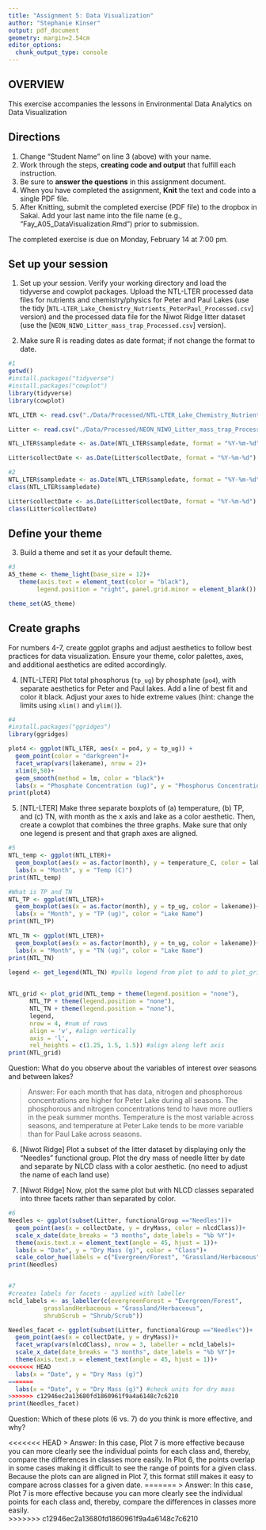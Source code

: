 ```yaml
---
title: "Assignment 5: Data Visualization"
author: "Stephanie Kinser"
output: pdf_document
geometry: margin=2.54cm
editor_options: 
  chunk_output_type: console
---
```


## OVERVIEW

This exercise accompanies the lessons in Environmental Data Analytics on Data Visualization 

## Directions
1. Change "Student Name" on line 3 (above) with your name.
2. Work through the steps, **creating code and output** that fulfill each instruction.
3. Be sure to **answer the questions** in this assignment document.
4. When you have completed the assignment, **Knit** the text and code into a single PDF file.
5. After Knitting, submit the completed exercise (PDF file) to the dropbox in Sakai. Add your last name into the file name (e.g., "Fay_A05_DataVisualization.Rmd") prior to submission.

The completed exercise is due on Monday, February 14 at 7:00 pm.



## Set up your session 
1. Set up your session. Verify your working directory and load the tidyverse 
and cowplot packages. Upload the NTL-LTER processed data files for nutrients 
and chemistry/physics for Peter and Paul Lakes (use the tidy 
[`NTL-LTER_Lake_Chemistry_Nutrients_PeterPaul_Processed.csv`] version) and 
the processed data file for the Niwot Ridge litter dataset (use the [`NEON_NIWO_Litter_mass_trap_Processed.csv`] version). 

2. Make sure R is reading dates as date format; if not change the format to date.

```r
#1 
getwd()
#install.packages("tidyverse")
#install.packages("cowplot")
library(tidyverse)
library(cowplot)

NTL_LTER <- read.csv("./Data/Processed/NTL-LTER_Lake_Chemistry_Nutrients_PeterPaul_Processed.csv")

Litter <- read.csv("./Data/Processed/NEON_NIWO_Litter_mass_trap_Processed.csv")

NTL_LTER$sampledate <- as.Date(NTL_LTER$sampledate, format = "%Y-%m-%d")

Litter$collectDate <- as.Date(Litter$collectDate, format = "%Y-%m-%d")

#2 
NTL_LTER$sampledate <- as.Date(NTL_LTER$sampledate, format = "%Y-%m-%d")
class(NTL_LTER$sampledate)

Litter$collectDate <- as.Date(Litter$collectDate, format = "%Y-%m-%d")
class(Litter$collectDate)

```
## Define your theme
3. Build a theme and set it as your default theme.

```r
#3
A5_theme <- theme_light(base_size = 12)+
   theme(axis.text = element_text(color = "black"), 
        legend.position = "right", panel.grid.minor = element_blank())

theme_set(A5_theme)

```

## Create graphs
For numbers 4-7, create ggplot graphs and adjust aesthetics to follow best practices for data visualization. Ensure your theme, color palettes, axes, and additional aesthetics are edited accordingly.

4. [NTL-LTER] Plot total phosphorus (`tp_ug`) by phosphate (`po4`), with separate aesthetics for Peter and Paul lakes. Add a line of best fit and color it black. Adjust your axes to hide extreme values (hint: change the limits using `xlim()` and `ylim()`).

```r
#4
#install.packages("ggridges")
library(ggridges)

plot4 <- ggplot(NTL_LTER, aes(x = po4, y = tp_ug)) +
  geom_point(color = "darkgreen")+
  facet_wrap(vars(lakename), nrow = 2)+
  xlim(0,50)+
  geom_smooth(method = lm, color = "black")+
  labs(x = "Phosphate Concentration (ug)", y = "Phosphorus Concentration (ug)")
print(plot4)

```


5. [NTL-LTER] Make three separate boxplots of (a) temperature, (b) TP, and (c) TN, with month as the x axis and lake as a color aesthetic. Then, create a cowplot that combines the three graphs. Make sure that only one legend is present and that graph axes are aligned.

```r
#5
NTL_temp <- ggplot(NTL_LTER)+
  geom_boxplot(aes(x = as.factor(month), y = temperature_C, color = lakename))+
  labs(x = "Month", y = "Temp (C)")
print(NTL_temp)

#What is TP and TN
NTL_TP <- ggplot(NTL_LTER)+
  geom_boxplot(aes(x = as.factor(month), y = tp_ug, color = lakename))+
  labs(x = "Month", y = "TP (ug)", color = "Lake Name")
print(NTL_TP)

NTL_TN <- ggplot(NTL_LTER)+
  geom_boxplot(aes(x = as.factor(month), y = tn_ug, color = lakename))+
  labs(x = "Month", y = "TN (ug)", color = "Lake Name")
print(NTL_TN)

legend <- get_legend(NTL_TN) #pulls legend from plot to add to plot_grid
 

NTL_grid <- plot_grid(NTL_temp + theme(legend.position = "none"),
      NTL_TP + theme(legend.position = "none"), 
      NTL_TN + theme(legend.position = "none"),
      legend, 
      nrow = 4, #num of rows
      align = 'v', #align vertically
      axis = 'l',
      rel_heights = c(1.25, 1.5, 1.5)) #align along left axis
print(NTL_grid)

```

Question: What do you observe about the variables of interest over seasons and between lakes? 

> Answer: For each month that has data, nitrogen and phosphorous concentrations are higher for Peter Lake during all seasons. The phosphorous and nitrogen concentrations tend to have more outliers in the peak summer months.  Temperature is the most variable across seasons, and temperature at Peter Lake tends to be more variable than for Paul Lake across seasons.

6. [Niwot Ridge] Plot a subset of the litter dataset by displaying only the "Needles" functional group. Plot the dry mass of needle litter by date and separate by NLCD class with a color aesthetic. (no need to adjust the name of each land use)

7. [Niwot Ridge] Now, plot the same plot but with NLCD classes separated into three facets rather than separated by color. 

```r
#6
Needles <- ggplot(subset(Litter, functionalGroup =="Needles"))+
  geom_point(aes(x = collectDate, y = dryMass, color = nlcdClass))+
  scale_x_date(date_breaks = "3 months", date_labels = "%b %Y")+
  theme(axis.text.x = element_text(angle = 45, hjust = 1))+
  labs(x = "Date", y = "Dry Mass (g)", color = "Class")+
  scale_color_hue(labels = c("Evergreen/Forest", "Grassland/Herbaceous", "Shrub/Scrub")) #adjusting labels in legend
print(Needles)


#7
#creates labels for facets - applied with labeller
ncld_labels <- as_labeller(c(evergreenForest = "Evergreen/Forest", 
          grasslandHerbaceous = "Grassland/Herbaceous", 
          shrubScrub = "Shrub/Scrub")) 

Needles_facet <- ggplot(subset(Litter, functionalGroup =="Needles"))+
  geom_point(aes(x = collectDate, y = dryMass))+
  facet_wrap(vars(nlcdClass), nrow = 3, labeller = ncld_labels)+
  scale_x_date(date_breaks = "3 months", date_labels = "%b %Y")+
  theme(axis.text.x = element_text(angle = 45, hjust = 1))+
<<<<<<< HEAD
  labs(x = "Date", y = "Dry Mass (g)")
=======
  labs(x = "Date", y = "Dry Mass (g)") #check units for dry mass
>>>>>>> c12946ec2a13680fd1860961f9a4a6148c7c6210
print(Needles_facet)


```
Question: Which of these plots (6 vs. 7) do you think is more effective, and why? 

<<<<<<< HEAD
> Answer: In this case, Plot 7 is more effective because you can more clearly see the individual points for each class and, thereby, compare the differences in classes more easily.  In Plot 6, the points overlap in some cases making it difficult to see the range of points for a given class.  Because the plots can are aligned in Plot 7, this format still makes it easy to compare across classes for a given date.
=======
> Answer: In this case, Plot 7 is more effective because you can more clearly see the individual points for each class and, thereby, compare the differences in classes more easily.  
>>>>>>> c12946ec2a13680fd1860961f9a4a6148c7c6210
